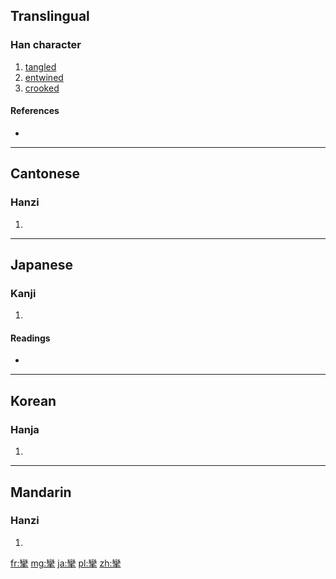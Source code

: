 {{also|挛}}
==Translingual==

===Han character===
{{Han char|rn=64|rad=手|as=19|sn=22|four=2250<sub>2</sub>|canj=女火手 (VFQ)}}

# [[tangled]]
# [[entwined]]
# [[crooked]]

====References====
* {{Han ref|kx=0464.180|dkj=13032|dj=0813.160|hdz=31989.030|uh=6523|ud=25891|bh=C5CB|bd=50635}}

----

==Cantonese==

===Hanzi===
{{yue-hanzi|jyut=|y=lyun4|sim=挛}}

# {{defn|Cantonese|sort=手19}}

----

==Japanese==

===Kanji===
{{ja-kanji|grade=|rs=手19}}

# {{defn|Japanese|sort=手19}}

====Readings====
* {{ja-readings|on=[[れん]] (ren)|kun=[[ひく]] (hiku)}}

----

==Korean==

===Hanja===
{{ko-hanja|hangeul=련>연|eumhun=|rv=ryeon>yeon|mr=ryŏn>yŏn|y=lyen>yen}}

# {{defn|Korean|sort=手19}}

----

==Mandarin==

===Hanzi===
{{cmn-hanzi|sim=挛|pin=[[luán]] ([[luan2]]), [[lüán]] ([[lüan2]])|wg=luan<sup>2</sup>, <sup>2</sup>}}

# {{defn|Mandarin|sort=手19}}

[[fr:攣]]
[[mg:攣]]
[[ja:攣]]
[[pl:攣]]
[[zh:攣]]